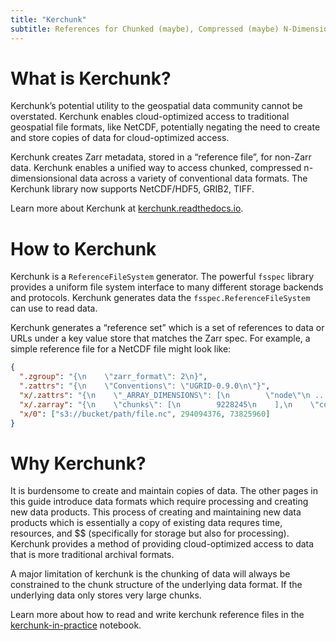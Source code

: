 ```yaml
---
title: "Kerchunk"
subtitle: References for Chunked (maybe), Compressed (maybe) N-Dimensional Arrays
---
```


# What is Kerchunk?

Kerchunk's potential utility to the geospatial data community cannot be overstated. Kerchunk enables cloud-optimized access to traditional geospatial file formats, like NetCDF, potentially negating the need to create and store copies of data for cloud-optimized access.

Kerchunk creates Zarr metadata, stored in a "reference file", for non-Zarr data. Kerchunk enables a unified way to access chunked, compressed n-dimensionsional data across a variety of conventional data formats. The Kerchunk library now supports NetCDF/HDF5, GRIB2, TIFF.

Learn more about Kerchunk at [kerchunk.readthedocs.io](https://kerchunk.readthedocs.io/en/latest/).

# How to Kerchunk 

Kerchunk is a `ReferenceFileSystem` generator. The powerful `fsspec` library provides a uniform file system interface to many different storage backends and protocols. Kerchunk generates data the `fsspec.ReferenceFileSystem` can use to read data.

Kerchunk generates a "reference set" which is a set of references to data or URLs under a key value store that matches the Zarr spec. For example, a simple reference file for a NetCDF file might look like:

```json
{
  ".zgroup": "{\n    \"zarr_format\": 2\n}",
  ".zattrs": "{\n    \"Conventions\": \"UGRID-0.9.0\n\"}",
  "x/.zattrs": "{\n    \"_ARRAY_DIMENSIONS\": [\n        \"node\"\n ...",
  "x/.zarray": "{\n    \"chunks\": [\n        9228245\n    ],\n    \"compressor\": null,\n    \"dtype\": \"<f8\",\n  ...",
  "x/0": ["s3://bucket/path/file.nc", 294094376, 73825960]
}
```

# Why Kerchunk?

It is burdensome to create and maintain copies of data. The other pages in this guide introduce data formats which require processing and creating new data products. This process of creating and maintaining new data products which is essentially a copy of existing data requres time, resources, and $$ (specifically for storage but also for processing). Kerchunk provides a method of providing cloud-optimized access to data that is more traditional archival formats.

::: {.callout-warning}
A major limitation of kerchunk is the chunking of data will always be constrained to the chunk structure of the underlying data format. If the underlying data only stores very large chunks.
:::

Learn more about how to read and write kerchunk reference files in the [kerchunk-in-practice](./kerchunk-in-practice.ipynb) notebook.


